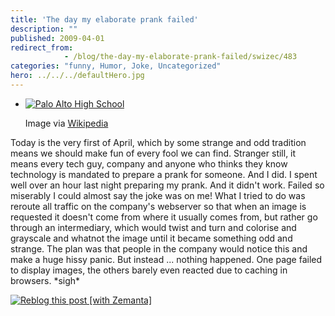 ```yaml
---
title: 'The day my elaborate prank failed'
description: ""
published: 2009-04-01
redirect_from: 
            - /blog/the-day-my-elaborate-prank-failed/swizec/483
categories: "funny, Humor, Joke, Uncategorized"
hero: ../../../defaultHero.jpg
---
```

- [![Palo Alto High School](http://upload.wikimedia.org/wikipedia/en/thumb/6/6b/Senior_Prank_2007.jpg/202px-Senior_Prank_2007.jpg "Palo Alto High School")](http://en.wikipedia.org/wiki/Image:Senior_Prank_2007.jpg)

  Image via [Wikipedia](http://en.wikipedia.org/wiki/Image:Senior_Prank_2007.jpg)

Today is the very first of April, which by some strange and odd tradition means we should make fun of every fool we can find. Stranger still, it means every tech guy, company and anyone who thinks they know technology is mandated to prepare a prank for someone. And I did. I spent well over an hour last night preparing my prank. And it didn&#x27;t work. Failed so miserably I could almost say the joke was on me! What I tried to do was reroute all traffic on the company&#x27;s webserver so that when an image is requested it doesn&#x27;t come from where it usually comes from, but rather go through an intermediary, which would twist and turn and colorise and grayscale and whatnot the image until it became something odd and strange. The plan was that people in the company would notice this and make a huge hissy panic. But instead ... nothing happened. One page failed to display images, the others barely even reacted due to caching in browsers. \*sigh\*

[![Reblog this post [with Zemanta]](http://img.zemanta.com/reblog_e.png?x-id=1b5207c7-e882-4407-b023-e1d202df1e7d)](http://reblog.zemanta.com/zemified/1b5207c7-e882-4407-b023-e1d202df1e7d/ "Zemified by Zemanta")
